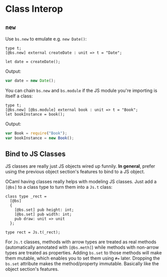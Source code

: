 # Class Interop

## `new`

Use `bs.new` to emulate e.g. `new Date()`:

```reason
type t;
[@bs.new] external createDate : unit => t = "Date";

let date = createDate();
```

Output:

```js
var date = new Date();
```

You can chain `bs.new` and `bs.module` if the JS module you're importing is itself a class:

```reason
type t;
[@bs.new] [@bs.module] external book : unit => t = "Book";
let bookInstance = book();
```

Output:

```js
var Book = require("Book");
var bookInstance = new Book();
```

## Bind to JS Classes

JS classes are really just JS objects wired up funnily. **In general**, prefer using the previous object section's features to bind to a JS object.

OCaml having classes really helps with modeling JS classes. Just add a `[@bs]` to a class type to turn them into a `Js.t` class:

```reason
class type _rect =
  [@bs]
  {
    [@bs.set] pub height: int;
    [@bs.set] pub width: int;
    pub draw: unit => unit
  };

type rect = Js.t(_rect);
```

For `Js.t` classes, methods with arrow types are treated as real methods (automatically annotated with `[@bs.meth]`) while methods with non-arrow types are treated as properties. Adding `bs.set` to those methods will make them mutable, which enables you to set them using `#=` later. Dropping the `bs.set` attribute makes the method/property immutable. Basically like the object section's features.
